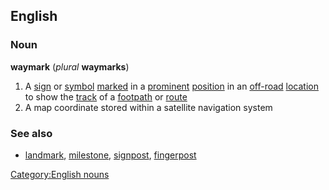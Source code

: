 ==English==
===Noun===
[[Category:English nouns]]
'''waymark''' (''plural'' '''waymarks''')
#A [[sign]] or [[symbol]] [[marked]] in a [[prominent]] [[position]] in an [[off-road]] [[location]] to show the [[track]] of a [[footpath]] or [[route]]
#A map coordinate stored within a satellite navigation system

===See also=== 
* [[landmark]], [[milestone]], [[signpost]], [[fingerpost]]